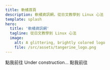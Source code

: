 ```yaml
---
title: 軟橘首頁
description: 軟橘資訊網，從日文教學到 Linux 心法
template: splash
hero:
  title: '軟橘資訊網'
  tagline: 從日文教學到 Linux 心法
  image:
    alt: A glittering, brightly colored logo
    file: /src/assets/tangerine_logo.png
---
```


<CardGrid stagger>
  <Card title="日文教學" icon="translate">
    <LinkButton
      href=""
      variant="secondary"
      icon="right-arrow"
    >
      點我前往
    </LinkButton>
  </Card>
  <Card title="Linux 心法" icon="linux">
    Under construction...
  </Card>
  <Card title="舊文避難所（暫）" icon="astro">
    <LinkButton
      href="/blog/"
      variant="secondary"
      icon="right-arrow"
    >
      點我前往
    </LinkButton>
  </Card>
</CardGrid>